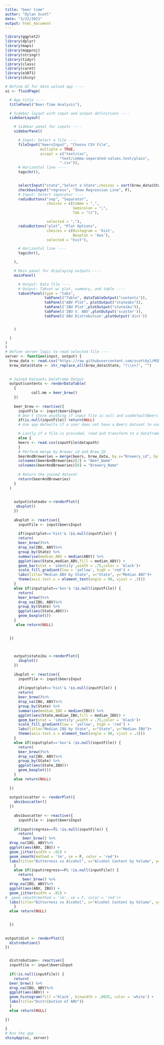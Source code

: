 ```yaml
---
title: "beer time"
author: "Dylan Scott"
date: "3/22/2021"
output: html_document
---
```

```R
library(ggplot2)
library(dplyr)
library(maps)
library(mapproj)
library(stringr)
library(tidyr)
library(class)
library(caret)
library(e1071)
library(shiny)

# Define UI for data upload app ----
ui <- fluidPage(

  # App title ----
  titlePanel("Beer-Time Analysis"),

  # Sidebar layout with input and output definitions ----
  sidebarLayout(

    # Sidebar panel for inputs ----
    sidebarPanel(

      # Input: Select a file ----
      fileInput("beersInput", "Choose CSV File",
                multiple = TRUE,
                accept = c("text/csv",
                         "text/comma-separated-values,text/plain",
                         ".csv")),
      # Horizontal line ----
      tags$hr(),

      
      selectInput("state","Select a State",choices = sort(brew_data$State)),
      checkboxInput("regress", "Show Regression Line", F),
      # Input: Select separator ----
      radioButtons("sep", "Separator",
                   choices = c(Comma = ",",
                               Semicolon = ";",
                               Tab = "\t"),

                   selected = ","),
      radioButtons("plot", "Plot Options",
                   choices = c(Histogram = 'hist',
                               Boxplot = 'box'),
                   selected = "hist"),

      # Horizontal line ----
      tags$hr(),

    ),

    # Main panel for displaying outputs ----
    mainPanel(

      # Output: Data file ----
      # Output: Tabset w/ plot, summary, and table ----
      tabsetPanel(type = "tabs",
                  tabPanel("Table", dataTableOutput("contents")),
                  tabPanel("ABV Plot", plotOutput("stateabv")),
                  tabPanel('IBU Plot',plotOutput("stateibu")),
                  tabPanel('IBU V. ABV',plotOutput('scatter')),
                  tabPanel('ABV Distrobution',plotOutput('dist'))


    )

  )
)
)
# Define server logic to read selected file ----
server <- function(input, output) {
  brew_data <- read.csv("https://raw.githubusercontent.com/scottdyl/MSDS6306_CastStudy1/main/data/Breweries.csv")
  brew_data$State <- str_replace_all(brew_data$State, "(\\s+)", "")
  
  
  # Joined Datasets Dataframe Output
  output$contents <- renderDataTable(
    {
            call.me = beer_brew()
    })
  
    beer_brew <- reactive({
      inputFile <- input$beersInput
      # Don't store anything if input file is null and useDefaultBeers is false
      if(is.null(inputFile)) return(NULL)
      # Use app defaults if a user does not have a Beers dataset to use and a file was not provided

      # Lastly if a file is provided, read and transform to a dataframe
      else {
      beers <- read.csv(inputFile$datapath)
      }
      # Perform merge by Brewer_id and Brew_ID
      beerAndBreweries = merge(beers, brew_data, by.x="Brewery_id", by.y="Brew_ID")
      colnames(beerAndBreweries)[2] = "Beer_Name"
      colnames(beerAndBreweries)[8] = "Brewery_Name"
      
      # Return the joined dataset
      return(beerAndBreweries)
    }
  )
  
  
    output$stateabv <-renderPlot({
     abvplot() 
    })
      
    abvplot <- reactive({
      inputFile <- input$beersInput
      
      if(input$plot=='hist'& !is.null(inputFile)) {
      return(      
      beer_brew()%>%
      drop_na(IBU, ABV)%>%
      group_by(State) %>%
      summarise(median_ABV = median(ABV)) %>%
      ggplot(aes(State,median_ABV,fill = median_ABV)) +
      geom_bar(stat = 'identity',width = .75,color = 'black')+
      scale_fill_gradient(low = 'yellow', high = 'red') +
      labs(title="Median ABV by State", x="State", y="Median ABV")+
      theme(axis.text.x = element_text(angle = 90, vjust = .3)))
    }
    else if(input$plot=='box'& !is.null(inputFile)) {
      return(      
      beer_brew()%>%
      drop_na(IBU, ABV)%>%
      group_by(State) %>%
      ggplot(aes(State,ABV))+
      geom_boxplot())
    }
     else return(NULL) 

    
  })
      

 
    output$stateibu <-renderPlot({
      ibuplot()
    })
        
    ibuplot <- reactive({
      inputFile <- input$beersInput
      
      if(input$plot=='hist'& !is.null(inputFile)) {
      return(      
      beer_brew()%>%
      drop_na(IBU, ABV)%>%
      group_by(State) %>%
      summarise(median_IBU = median(IBU)) %>%
      ggplot(aes(State,median_IBU,fill = median_IBU)) +
      geom_bar(stat = 'identity',width = .75,color = 'black')+
      scale_fill_gradient(low = 'yellow', high = 'red') +
      labs(title="Median IBU by State", x="State", y="Median IBU")+
      theme(axis.text.x = element_text(angle = 90, vjust = .3)))
    }
    else if(input$plot=='box'& !is.null(inputFile)) {
      return(      
      beer_brew()%>%
      drop_na(IBU, ABV)%>%
      group_by(State) %>%
      ggplot(aes(State,IBU))+
      geom_boxplot())
    }
    else return(NULL)
    
  })
     
  output$scatter <- renderPlot({
    abvibuscatter()
  })
        
    abvibuscatter <- reactive({
      inputFile <- input$beersInput
    
    if(input$regress==T& !is.null(inputFile)) {
      return(  
        beer_brew() %>%
  drop_na(IBU, ABV)%>%
  ggplot(aes(ABV, IBU)) +
  geom_jitter(width = .01) +
  geom_smooth(method = 'lm', se = F, color = 'red')+
  labs(title="Bitterness vs Alcohol", x="Alcohol Content by Volume", y="IBU"))
    }
    else if(input$regress==F& !is.null(inputFile)) {
      return(  
        beer_brew() %>%
  drop_na(IBU, ABV)%>%
  ggplot(aes(ABV, IBU)) +
  geom_jitter(width = .01) +
#  geom_smooth(method = 'lm', se = F, color = 'red')+
  labs(title="Bitterness vs Alcohol", x="Alcohol Content by Volume", y="IBU"))
    }
  else return(NULL)

    
  })
  
  
output$dist <- renderPlot({
  distrobution()
})


  distrobution<- reactive({
  inputFile <- input$beersInput
  
  if(!is.null(inputFile)) {
    return(
  beer_brew() %>%
  drop_na(IBU, ABV)%>%
  ggplot(aes(ABV)) +
  geom_histogram(fill ='black', binwidth = .0025, color = 'white') +
  labs(title="Distribution of ABV"))
  }
  else return(NULL)
  
})
    
}
# Run the app ----
shinyApp(ui, server)

```
